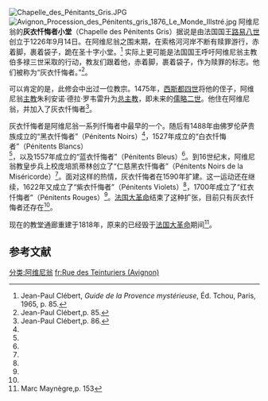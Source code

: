 [[Image:Chapelle_des_Pénitants_Gris.JPG|thumb]]
[[File:Avignon_Procession_des_Pénitents_gris_1876_Le_Monde_Illstré.jpg|thumb]]
阿维尼翁的'''灰衣忏悔者小堂'''（Chapelle des Pénitents Gris）据说是由法国国王[[路易八世_(法兰西)|路易八世]]创立于1226年9月14日。在阿维尼翁之围末期，在索格河河岸不断有赎罪游行，赤着脚，裹着袋子，跪在圣十字小堂。<ref>Jean-Paul Clébert, ''Guide de la Provence mystérieuse'', Éd. Tchou, Paris, 1965, p. 85.</ref> 实际上更可能是法国国王呼吁阿维尼翁主教伯多禄三世采取的行动，教友们跟着他，赤着脚，裹着袋子，作为赎罪的标志。他们被称为“灰衣忏悔者。”<ref name="Clébert85">Jean-Paul Clébert,p. 85.</ref>。

可以肯定的是，此修会中出过一位教宗。1475年，[[西斯都四世|西斯都四世]]将他的侄子，阿维尼翁[[主教|主教]]朱利安诺·德拉·罗韦雷升为[[总主教|总主教]]，即未来的[[儒略二世|儒略二世]]。他住在阿维尼翁，并加入了灰衣忏悔者<ref name="Clébert86">Jean-Paul Clébert,p. 86.</ref>。

灰衣忏悔者是阿维尼翁一系列忏悔者中最早的一个。随后有1488年由佛罗伦萨贵族成立的“黑衣忏悔者”（Pénitents Noirs）<ref name="Clébert85"/>，1527年成立的“白衣忏悔者”（Pénitents Blancs）<ref name="Clébert85"/>，以及1557年成立的“蓝衣忏悔者”（Pénitents Bleus）<ref name="Clébert85"/>。到16世纪末，阿维尼翁教皇步兵上校庞培凯蒂林创立了“仁慈黑衣忏悔者”（Pénitents Noirs de la Miséricorde）<ref name="Clébert86"/>。面对这样的热情，灰衣忏悔者在1590年扩建。这一运动还在继续，1622年又成立了“紫衣忏悔者”（Pénitents Violets）<ref name="Clébert86"/>，1700年成立了“红衣忏悔者”（Pénitents Rouges）<ref name="Clébert86"/>。[[法国大革命|法国大革命]]结束了这种扩张，目前只有灰衣忏悔者还存在<ref name="Clébert86"/>。 

现在的教堂通廊重建于1818年，原来的已经毁于[[法国大革命|法国大革命]]期间<ref name="MM153">Marc Maynègre,p. 153</ref>。 

== 参考文献 ==
<references group="N"/>
<references/>

[[分类:阿维尼翁|分类:阿维尼翁]]
[[fr:Rue_des_Teinturiers_(Avignon)|fr:Rue des Teinturiers (Avignon)]]